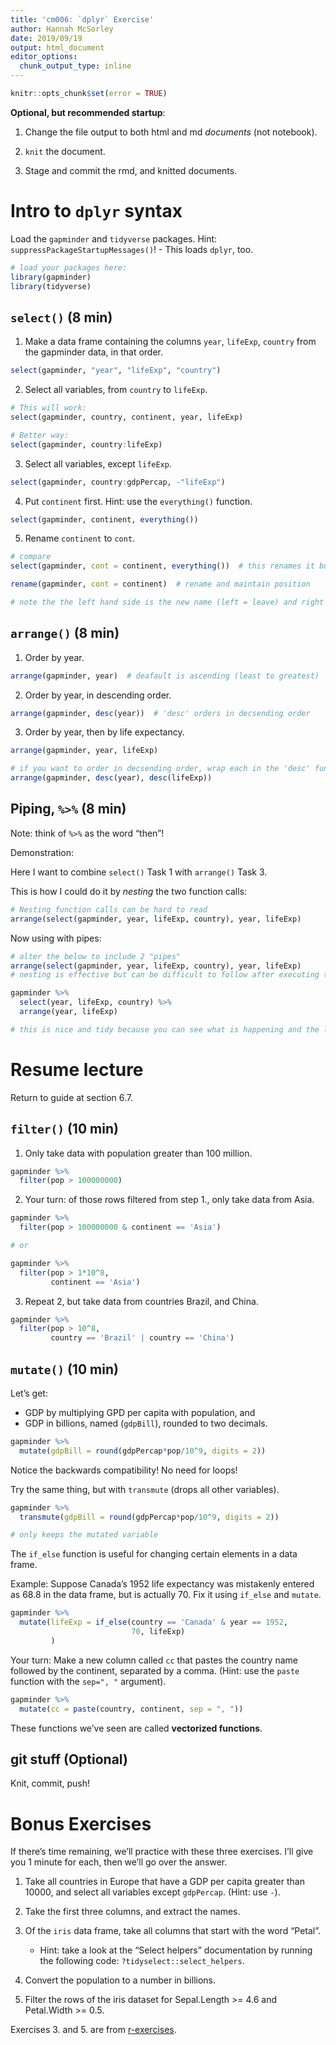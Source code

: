 ```yaml
---
title: 'cm006: `dplyr` Exercise'
author: Hannah McSorley
date: 2019/09/19
output: html_document
editor_options: 
  chunk_output_type: inline
---
```

<!---The following chunk allows errors when knitting--->

```r
knitr::opts_chunk$set(error = TRUE)
```

**Optional, but recommended startup**:

1. Change the file output to both html and md _documents_ (not notebook).

2. `knit` the document. 

3. Stage and commit the rmd, and knitted documents.

# Intro to `dplyr` syntax

Load the `gapminder` and `tidyverse` packages. Hint: `suppressPackageStartupMessages()`!
    - This loads `dplyr`, too.
    
```r
# load your packages here:
library(gapminder)
library(tidyverse)
```
    

## `select()` (8 min)

1. Make a data frame containing the columns `year`, `lifeExp`, `country` from the gapminder data, in that order.

```r
select(gapminder, "year", "lifeExp", "country")
```


2. Select all variables, from `country` to `lifeExp`.

```r
# This will work:
select(gapminder, country, continent, year, lifeExp)

# Better way:
select(gapminder, country:lifeExp)

```


3. Select all variables, except `lifeExp`.

```r
select(gapminder, country:gdpPercap, -"lifeExp")
```

4. Put `continent` first. Hint: use the `everything()` function.

```r
select(gapminder, continent, everything())
```


5. Rename `continent` to `cont`.

```r
# compare
select(gapminder, cont = continent, everything())  # this renames it but also alters the order

rename(gapminder, cont = continent)  # rename and maintain position

# note the the left hand side is the new name (left = leave) and right hand side is original name (right = remove)
```


## `arrange()` (8 min)

1. Order by year.

```r
arrange(gapminder, year)  # deafault is ascending (least to greatest)
```

2. Order by year, in descending order.

```r
arrange(gapminder, desc(year))  # 'desc' orders in decsending order
```

3. Order by year, then by life expectancy.

```r
arrange(gapminder, year, lifeExp)

# if you want to order in decsending order, wrap each in the 'desc' function:
arrange(gapminder, desc(year), desc(lifeExp))
```

## Piping, `%>%` (8 min)

Note: think of `%>%` as the word "then"!

Demonstration:

Here I want to combine `select()` Task 1 with `arrange()` Task 3.

This is how I could do it by *nesting* the two function calls:

```r
# Nesting function calls can be hard to read
arrange(select(gapminder, year, lifeExp, country), year, lifeExp)
```

Now using with pipes:

```r
# alter the below to include 2 "pipes"
arrange(select(gapminder, year, lifeExp, country), year, lifeExp)
# nesting is effective but can be difficult to follow after executing the code (like Excel nesting)

gapminder %>% 
  select(year, lifeExp, country) %>% 
  arrange(year, lifeExp)

# this is nice and tidy because you can see what is happening and the logical progression of commands
```

# Resume lecture 

Return to guide at section 6.7.

## `filter()` (10 min)

1. Only take data with population greater than 100 million.

```r
gapminder %>%
  filter(pop > 100000000)
```

2. Your turn: of those rows filtered from step 1., only take data from Asia.

```r
gapminder %>%
  filter(pop > 100000000 & continent == 'Asia')

# or

gapminder %>%
  filter(pop > 1*10^8,
         continent == 'Asia')
```

3. Repeat 2, but take data from countries Brazil, and China. 

```r
gapminder %>%
  filter(pop > 10^8,
         country == 'Brazil' | country == 'China')
```

## `mutate()` (10 min)

Let's get: 

- GDP by multiplying GPD per capita with population, and
- GDP in billions, named (`gdpBill`), rounded to two decimals.

```r
gapminder %>%
  mutate(gdpBill = round(gdpPercap*pop/10^9, digits = 2))
```

Notice the backwards compatibility! No need for loops!

Try the same thing, but with `transmute` (drops all other variables). 

```r
gapminder %>%
  transmute(gdpBill = round(gdpPercap*pop/10^9, digits = 2))

# only keeps the mutated variable
```

The `if_else` function is useful for changing certain elements in a data frame.

Example: Suppose Canada's 1952 life expectancy was mistakenly entered as 68.8 in the data frame, but is actually 70. Fix it using `if_else` and `mutate`. 

```r
gapminder %>%
  mutate(lifeExp = if_else(country == 'Canada' & year == 1952, 
                           70, lifeExp)
         )
```

Your turn: Make a new column called `cc` that pastes the country name followed by the continent, separated by a comma. (Hint: use the `paste` function with the `sep=", "` argument).

```r

gapminder %>% 
  mutate(cc = paste(country, continent, sep = ", "))

```

These functions we've seen are called __vectorized functions__.

## git stuff (Optional)

Knit, commit, push!

# Bonus Exercises

If there's time remaining, we'll practice with these three exercises. I'll give you 1 minute for each, then we'll go over the answer.

1. Take all countries in Europe that have a GDP per capita greater than 10000, and select all variables except `gdpPercap`. (Hint: use `-`).

2. Take the first three columns, and extract the names.

3. Of the `iris` data frame, take all columns that start with the word "Petal". 
    - Hint: take a look at the "Select helpers" documentation by running the following code: `?tidyselect::select_helpers`.
    
4. Convert the population to a number in billions.

5. Filter the rows of the iris dataset for Sepal.Length >= 4.6 and Petal.Width >= 0.5.

Exercises 3. and 5. are from [r-exercises](https://www.r-exercises.com/2017/10/19/dplyr-basic-functions-exercises/).